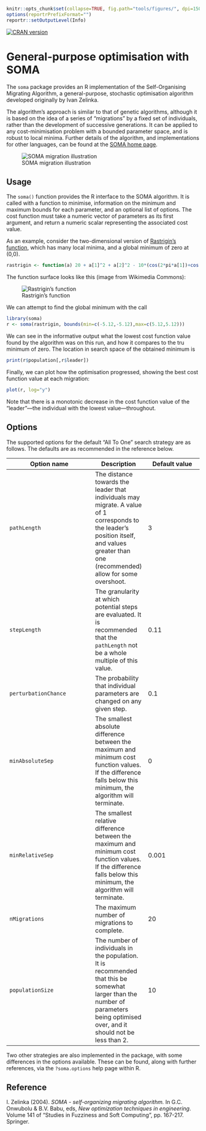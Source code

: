 ```r
knitr::opts_chunk$set(collapse=TRUE, fig.path="tools/figures/", dpi=150)
options(reportrPrefixFormat="")
reportr::setOutputLevel(Info)
```

[![CRAN version](http://www.r-pkg.org/badges/version/soma)](https://cran.r-project.org/package=soma)

# General-purpose optimisation with SOMA

The `soma` package provides an R implementation of the Self-Organising Migrating Algorithm, a general-purpose, stochastic optimisation algorithm developed originally by Ivan Zelinka.

The algorithm's approach is similar to that of genetic algorithms, although it is based on the idea of a series of "migrations" by a fixed set of individuals, rather than the development of successive generations. It can be applied to any cost-minimisation problem with a bounded parameter space, and is robust to local minima. Further details of the algorithm, and implementations for other languages, can be found at the [SOMA home page](https://ivanzelinka.eu/somaalgorithm/).

![SOMA migration illustration](tools/figures/migration.png)

## Usage

The `soma()` function provides the R interface to the SOMA algorithm. It is called with a function to minimise, information on the minimum and maximum bounds for each parameter, and an optional list of options. The cost function must take a numeric vector of parameters as its first argument, and return a numeric scalar representing the associated cost value.

As an example, consider the two-dimensional version of [Rastrigin's function](https://en.wikipedia.org/wiki/Rastrigin_function), which has many local minima, and a global minimum of zero at (0,0).

```r
rastrigin <- function(a) 20 + a[1]^2 + a[2]^2 - 10*(cos(2*pi*a[1])+cos(2*pi*a[2]))
```

The function surface looks like this (image from Wikimedia Commons):

![Rastrigin's function](https://upload.wikimedia.org/wikipedia/commons/thumb/8/8b/Rastrigin_function.png/640px-Rastrigin_function.png)

We can attempt to find the global minimum with the call

```r
library(soma)
r <- soma(rastrigin, bounds(min=c(-5.12,-5.12),max=c(5.12,5.12)))
```

We can see in the informative output what the lowest cost function value found by the algorithm was on this run, and how it compares to the tru minimum of zero. The location in search space of the obtained minimum is

```r
print(r$population[,r$leader])
```

Finally, we can plot how the optimisation progressed, showing the best cost function value at each migration:

```r
plot(r, log="y")
```

Note that there is a monotonic decrease in the cost function value of the "leader"—the individual with the lowest value—throughout.

## Options

The supported options for the default "All To One" search strategy are as follows. The defaults are as recommended in the reference below.

| Option name          | Description | Default value |
| -------------------- | ----------- | ------------- |
| `pathLength`         | The distance towards the leader that individuals may migrate. A value of 1 corresponds to the leader's position itself, and values greater than one (recommended) allow for some overshoot. | 3 |
| `stepLength`         | The granularity at which potential steps are evaluated. It is recommended that the `pathLength` not be a whole multiple of this value. | 0.11 |
| `perturbationChance` | The probability that individual parameters are changed on any given step. | 0.1 |
| `minAbsoluteSep`     | The smallest absolute difference between the maximum and minimum cost function values. If the difference falls below this minimum, the algorithm will terminate. | 0 |
| `minRelativeSep`     | The smallest relative difference between the maximum and minimum cost function values. If the difference falls below this minimum, the algorithm will terminate. | 0.001 |
| `nMigrations`        | The maximum number of migrations to complete. | 20 |
| `populationSize`     | The number of individuals in the population. It is recommended that this be somewhat larger than the number of parameters being optimised over, and it should not be less than 2. | 10 |

Two other strategies are also implemented in the package, with some differences in the options available. These can be found, along with further references, via the `?soma.options` help page within R.

## Reference

I. Zelinka (2004). *SOMA - self-organizing migrating algorithm.* In G.C. Onwubolu & B.V. Babu, eds, *New optimization techniques in engineering*. Volume 141 of "Studies in Fuzziness and Soft Computing", pp. 167-217. Springer.
